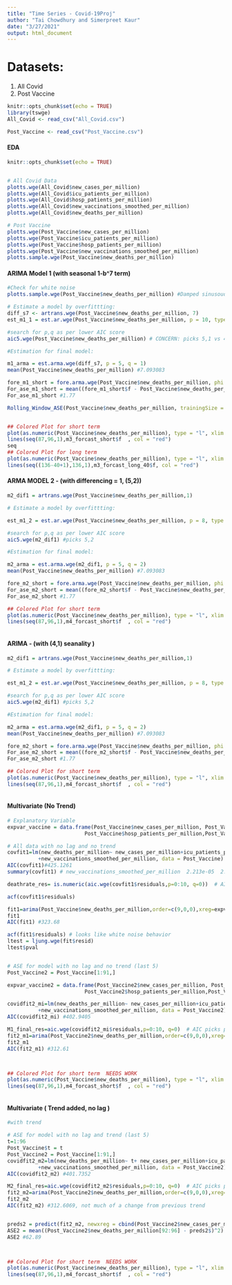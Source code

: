 ```yaml
---
title: "Time Series - Covid-19Proj"
author: "Tai Chowdhury and Simerpreet Kaur"
date: "3/27/2021"
output: html_document
---
```


# Datasets:
1) All Covid
2) Post Vaccine

```r
knitr::opts_chunk$set(echo = TRUE)
library(tswge)
All_Covid <- read_csv("All_Covid.csv")

Post_Vaccine <- read_csv("Post_Vaccine.csv")


```



#############
#### EDA ####
#############

```r
knitr::opts_chunk$set(echo = TRUE)


# All Covid Data
plotts.wge(All_Covid$new_cases_per_million)
plotts.wge(All_Covid$icu_patients_per_million)
plotts.wge(All_Covid$hosp_patients_per_million)
plotts.wge(All_Covid$new_vaccinations_smoothed_per_million)
plotts.wge(All_Covid$new_deaths_per_million)

# Post Vaccine
plotts.wge(Post_Vaccine$new_cases_per_million)
plotts.wge(Post_Vaccine$icu_patients_per_million)
plotts.wge(Post_Vaccine$hosp_patients_per_million)
plotts.wge(Post_Vaccine$new_vaccinations_smoothed_per_million)
plotts.sample.wge(Post_Vaccine$new_deaths_per_million)

```


#### ARIMA Model 1 (with seasonal 1-b^7 term)


```r

#Check for white noise
plotts.sample.wge(Post_Vaccine$new_deaths_per_million) #Damped sinusoudal behavior in ACF, also indication of seasonality

# Estimate a model by overfittting:
diff_s7 <- artrans.wge(Post_Vaccine$new_deaths_per_million, 7)
est_m1_1 = est.ar.wge(Post_Vaccine$new_deaths_per_million, p = 10, type = 'burg')

#search for p,q as per lower AIC score
aic5.wge(Post_Vaccine$new_deaths_per_million) # CONCERN: picks 5,1 vs 4,1

#Estimation for final model:

m1_arma = est.arma.wge(diff_s7, p = 5, q = 1)
mean(Post_Vaccine$new_deaths_per_million) #7.093083

fore_m1_short = fore.arma.wge(Post_Vaccine$new_deaths_per_million, phi = m1_arma$phi, theta = m1_arma$theta)
For_ase_m1_short = mean((fore_m1_short$f - Post_Vaccine$new_deaths_per_million[(95-10+1):95])^2)
For_ase_m1_short #1.77

Rolling_Window_ASE(Post_Vaccine$new_deaths_per_million, trainingSize = 70, horizon = 5, d = 1, phi = m1_arma$phi, theta = m1_arma$theta,s= 7)#5.392431


## Colored Plot for short term
plot(as.numeric(Post_Vaccine$new_deaths_per_million), type = "l", xlim = c(1,96))
lines(seq(87,96,1),m3_forcast_short$f  , col = "red")
seq
## Colored Plot for long term
plot(as.numeric(Post_Vaccine$new_deaths_per_million), type = "l", xlim = c(1,136))
lines(seq((136-40+1),136,1),m3_forcast_long_40$f, col = "red")

```

#### ARMA MODEL 2 - (with differencing = 1, (5,2))  ####


```r

m2_dif1 = artrans.wge(Post_Vaccine$new_deaths_per_million,1)

# Estimate a model by overfittting:

est_m1_2 = est.ar.wge(Post_Vaccine$new_deaths_per_million, p = 8, type = 'burg') # It contains (1-B) as 

#search for p,q as per lower AIC score
aic5.wge(m2_dif1) #picks 5,2

#Estimation for final model:

m2_arma = est.arma.wge(m2_dif1, p = 5, q = 2)
mean(Post_Vaccine$new_deaths_per_million) #7.093083

fore_m2_short = fore.arma.wge(Post_Vaccine$new_deaths_per_million, phi = m2_arma$phi, theta = m2_arma$theta)
For_ase_m2_short = mean((fore_m2_short$f - Post_Vaccine$new_deaths_per_million[(95-10+1):95])^2)
For_ase_m2_short #1.77

## Colored Plot for short term
plot(as.numeric(Post_Vaccine$new_deaths_per_million), type = "l", xlim = c(1,96))
lines(seq(87,96,1),m4_forcast_short$f  , col = "red")



```


#### ARIMA - (with (4,1) seanality )  ####


```r

m2_dif1 = artrans.wge(Post_Vaccine$new_deaths_per_million,1)

# Estimate a model by overfittting:

est_m1_2 = est.ar.wge(Post_Vaccine$new_deaths_per_million, p = 8, type = 'burg') # It contains (1-B) as 

#search for p,q as per lower AIC score
aic5.wge(m2_dif1) #picks 5,2

#Estimation for final model:

m2_arma = est.arma.wge(m2_dif1, p = 5, q = 2)
mean(Post_Vaccine$new_deaths_per_million) #7.093083

fore_m2_short = fore.arma.wge(Post_Vaccine$new_deaths_per_million, phi = m2_arma$phi, theta = m2_arma$theta)
For_ase_m2_short = mean((fore_m2_short$f - Post_Vaccine$new_deaths_per_million[(95-10+1):95])^2)
For_ase_m2_short #1.77

## Colored Plot for short term
plot(as.numeric(Post_Vaccine$new_deaths_per_million), type = "l", xlim = c(1,96))
lines(seq(87,96,1),m4_forcast_short$f  , col = "red")



```

#### Multivariate  (No Trend) ####



```r
# Explanatory Variable
expvar_vaccine = data.frame(Post_Vaccine$new_cases_per_million, Post_Vaccine$icu_patients_per_million,
                         Post_Vaccine$hosp_patients_per_million,Post_Vaccine$new_vaccinations_smoothed_per_million)

# All data with no lag and no trend
covfit1=lm(new_deaths_per_million~ new_cases_per_million+icu_patients_per_million+hosp_patients_per_million
          +new_vaccinations_smoothed_per_million, data = Post_Vaccine)
AIC(covfit1)#425.1261
summary(covfit1) # new_vaccinations_smoothed_per_million  2.213e-05  2.587e-04   0.086    0.932 

deathrate_res= is.numeric(aic.wge(covfit1$residuals,p=0:10, q=0))  # AIC picks p=9

acf(covfit1$residuals)

fit1=arima(Post_Vaccine$new_deaths_per_million,order=c(9,0,0),xreg=expvar_vaccine)
fit1
AIC(fit1) #323.68

acf(fit1$residuals) # looks like white noise behavior
ltest = ljung.wge(fit$resid)
ltest$pval


# ASE for model with no lag and no trend (last 5)
Post_Vaccine2 = Post_Vaccine[1:91,]

expvar_vaccine2 = data.frame(Post_Vaccine2$new_cases_per_million, Post_Vaccine2$icu_patients_per_million,
                         Post_Vaccine2$hosp_patients_per_million,Post_Vaccine2$new_vaccinations_smoothed_per_million)

covidfit2_mi=lm(new_deaths_per_million~ new_cases_per_million+icu_patients_per_million+hosp_patients_per_million
          +new_vaccinations_smoothed_per_million, data = Post_Vaccine2)
AIC(covidfit2_mi) #402.9405

M1_final_res=aic.wge(covidfit2_mi$residuals,p=0:10, q=0)  # AIC picks p=9
fit2_m1=arima(Post_Vaccine2$new_deaths_per_million,order=c(9,0,0),xreg=expvar_vaccine2)
fit2_m1
AIC(fit2_m1) #312.61



## Colored Plot for short term  NEEDS WORK
plot(as.numeric(Post_Vaccine$new_deaths_per_million), type = "l", xlim = c(1,96))
lines(seq(87,96,1),m4_forcast_short$f  , col = "red")



```


#### Multivariate  ( Trend added, no lag ) ####



```r
#with trend

# ASE for model with no lag and trend (last 5)
t=1:96
Post_Vaccine$t = t
Post_Vaccine2 = Post_Vaccine[1:91,]
covidfit2_m2=lm(new_deaths_per_million~ t+ new_cases_per_million+icu_patients_per_million+hosp_patients_per_million
          +new_vaccinations_smoothed_per_million, data = Post_Vaccine2)
AIC(covidfit2_m2) #401.7352

M2_final_res=aic.wge(covidfit2_m2$residuals,p=0:10, q=0)  # AIC picks p=9
fit2_m2=arima(Post_Vaccine2$new_deaths_per_million,order=c(9,0,0),xreg=expvar_vaccine2)
fit2_m2
AIC(fit2_m2) #312.6069, not much of a change from previous trend


preds2 = predict(fit2_m2, newxreg = cbind(Post_Vaccine2$new_cases_per_million[92:96], Post_Vaccine2$icu_patients_per_million[92:96],Post_Vaccine2$hosp_patients_per_million[92:96], Post_Vaccine2$new_vaccinations_smoothed_per_million[92:96]))
ASE2 = mean((Post_Vaccine2$new_deaths_per_million[92:96] - preds2$)^2)
ASE2 #62.89



## Colored Plot for short term  NEEDS WORK
plot(as.numeric(Post_Vaccine$new_deaths_per_million), type = "l", xlim = c(1,96))
lines(seq(87,96,1),m4_forcast_short$f  , col = "red")



```





























































